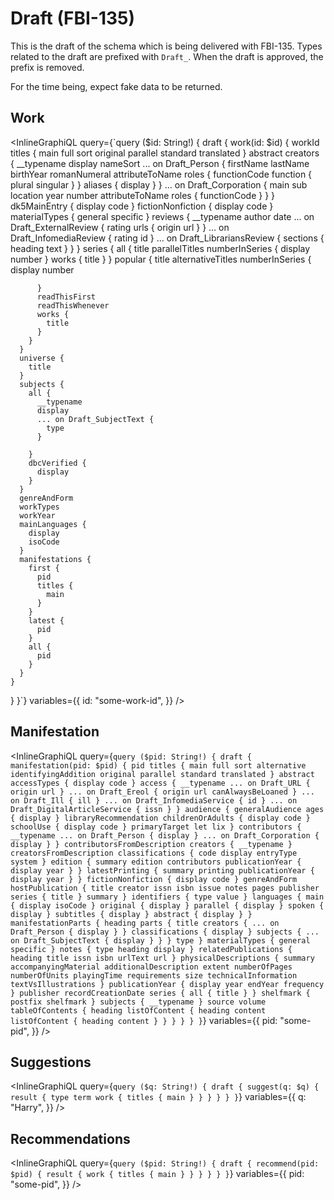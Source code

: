 # Draft (FBI-135)

This is the draft of the schema which is being delivered with FBI-135. Types related
to the draft are prefixed with `Draft_`. When the draft is approved, the prefix is removed.

For the time being, expect fake data to be returned.

## Work

<InlineGraphiQL
  query={`query ($id: String!) {
  draft {
    work(id: $id) {
      workId
      titles {
        main
        full
        sort
        original
        parallel
        standard
        translated
      }
      abstract
      creators {
        __typename
        display
        nameSort
        ... on Draft_Person {
          firstName
          lastName
          birthYear
          romanNumeral
          attributeToName
          roles {
            functionCode
            function {
              plural
              singular
            }
          }
          aliases {
            display
          }
        }
        ... on Draft_Corporation {
          main
          sub
          location
          year
          number
          attributeToName
          roles {
            functionCode
          }
        }
      }
      dk5MainEntry {
        display
        code
      }
      fictionNonfiction {
        display
        code
      }
      materialTypes {
        general
        specific
      }
      reviews {
        __typename
        author
        date
        ... on Draft_ExternalReview {
          rating
          urls {
            origin
            url
          }
        }
        ... on Draft_InfomediaReview {
          rating
          id
        }
        ... on Draft_LibrariansReview {
          sections {
            heading
            text
          }
        }
      }
      series {
        all {
          title
          parallelTitles
          numberInSeries {
            display
            number
          }
          works {
            title
          }
        }
        popular {
          title
          alternativeTitles
          numberInSeries {
            display
            number
            
          }
          readThisFirst
          readThisWhenever
          works {
            title
          }
        }
      }
      universe {
        title
      }
      subjects {
        all {
          __typename
          display
          ... on Draft_SubjectText {
            type
          }
         
        }
        dbcVerified {
          display
        }
      }
      genreAndForm
      workTypes
      workYear
      mainLanguages {
        display
        isoCode
      }
      manifestations {
        first {
          pid
          titles {
            main          
          }
        }
        latest {
          pid
        }
        all {
          pid
        }
      }
    }
  }
}`}
  variables={{
    id: "some-work-id",
  }}
/>

## Manifestation

<InlineGraphiQL
  query={`query ($pid: String!) {
  draft {
    manifestation(pid: $pid) {
      pid
      titles {
        main
        full
        sort
        alternative
        identifyingAddition
        original
        parallel
        standard
        translated
      }
      abstract
      accessTypes {
        display
        code
      }
      access {
        __typename
        ... on Draft_URL {
          origin
          url
        }
        ... on Draft_Ereol {
          origin
          url
          canAlwaysBeLoaned
        }
        ... on Draft_Ill {
          ill
        }
        ... on Draft_InfomediaService {
          id
        }
        ... on Draft_DigitalArticleService {
          issn
        }
      }
      audience {
        generalAudience
        ages {
          display
        }
        libraryRecommendation
        childrenOrAdults {
          display
          code
        }
        schoolUse {
          display
          code
        }
        primaryTarget
        let
        lix
      }
      contributors {
        __typename
        ... on Draft_Person {
          display
        }
        ... on Draft_Corporation {
          display
        }
      }
      contributorsFromDescription
      creators {
        __typename
      }
      creatorsFromDescription
      classifications {
        code
        display
        entryType
        system
      }
      edition {
        summary
        edition
        contributors
        publicationYear {
          display
          year
        }
      }
      latestPrinting {
        summary
        printing
        publicationYear {
          display
          year
        }
      }
      fictionNonfiction {
        display
        code
      }
      genreAndForm
      hostPublication {
        title
        creator
        issn
        isbn
        issue
        notes
        pages
        publisher
        series {
          title
        }
        summary
      }
      identifiers {
        type
        value
      }
      languages {
        main {
          display
          isoCode
        }
        original {
          display
        }
        parallel {
          display
        }
        spoken {
          display
        }
        subtitles {
          display
        }
        abstract {
          display
        }
      }
      manifestationParts {
        heading
        parts {
          title
          creators {
            ... on Draft_Person {
              display
            }
          }
          classifications {
            display
          }
          subjects {
            ... on Draft_SubjectText {
              display
            }
          }
        }
        type
      }
      materialTypes {
        general
        specific
      }
      notes {
        type
        heading
        display
      }
      relatedPublications {
        heading
        title
        issn
        isbn
        urlText
        url
      }
      physicalDescriptions {
        summary
        accompanyingMaterial
        additionalDescription
        extent
        numberOfPages
        numberOfUnits
        playingTime
        requirements
        size
        technicalInformation
        textVsIllustrations
      }
      publicationYear {
        display
        year
        endYear
        frequency
      }
      publisher
      recordCreationDate
      series {
        all {
          title
        }
      }
      shelfmark {
        postfix
        shelfmark
      }
      subjects {
        __typename
      }
      source
      volume
      tableOfContents {
        heading
        listOfContent {
          heading
          content
          listOfContent {
            heading
            content
          }
        }
      }
    }
  }
}`}
  variables={{
    pid: "some-pid",
  }}
/>

## Suggestions

<InlineGraphiQL
  query={`query ($q: String!) {
      draft {
        suggest(q: $q) {
          result {
            type
            term
            work {
              titles {
                main
              }
            }
          }
        }
      }
    }`}
  variables={{
    q: "Harry",
  }}
/>

## Recommendations

<InlineGraphiQL
  query={`query ($pid: String!) {
      draft {
        recommend(pid: $pid) {
          result {
            work {
              titles {
                main
              }
            }
          }
        }
      }
    }`}
  variables={{
    pid: "some-pid",
  }}
/>
